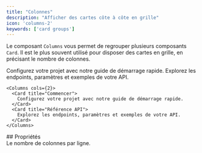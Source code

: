 ```yaml
---
title: "Colonnes"
description: "Afficher des cartes côte à côte en grille"
icon: 'columns-2'
keywords: ['card groups']
---
```


Le composant `Columns` vous permet de regrouper plusieurs composants `Card`. Il est le plus souvent utilisé pour disposer des cartes en grille, en précisant le nombre de colonnes.

<Columns cols={2}>
  <Card title="Pour commencer" icon="rocket">
    Configurez votre projet avec notre guide de démarrage rapide.
  </Card>

  <Card title="Référence de l’API" icon="code">
    Explorez les endpoints, paramètres et exemples de votre API.
  </Card>
</Columns>

```mdx Columns example
<Columns cols={2}>
  <Card title="Commencer">
    Configurez votre projet avec notre guide de démarrage rapide.
  </Card>
  <Card title="Référence API">
    Explorez les endpoints, paramètres et exemples de votre API.
  </Card>
</Columns>
```


<div id="properties">
  ## Propriétés
</div>

<ResponseField name="cols" default={2}>
  Le nombre de colonnes par ligne.
</ResponseField>